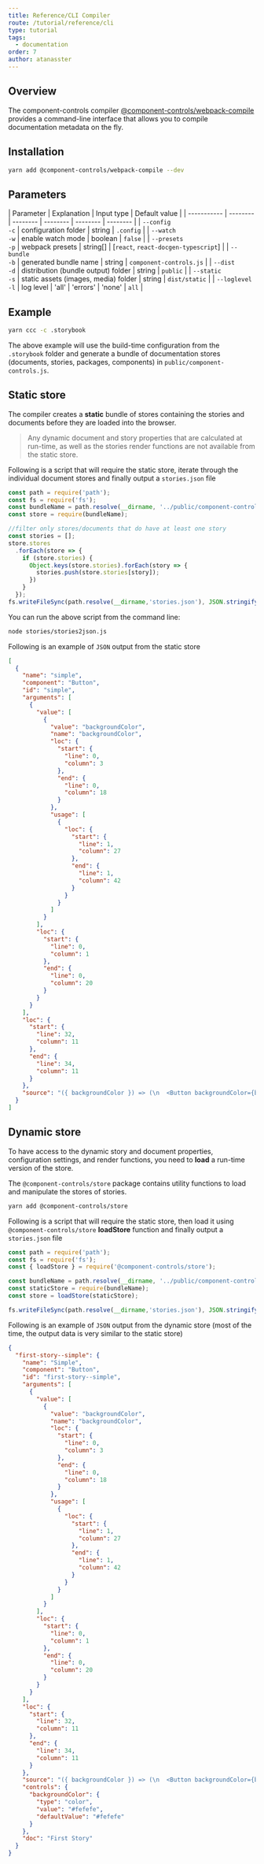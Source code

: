 ```yaml
---
title: Reference/CLI Compiler
route: /tutorial/reference/cli
type: tutorial
tags:
  - documentation
order: 7
author: atanasster
---
```


## Overview

The component-controls compiler [@component-controls/webpack-compile](https://github.com/ccontrols/component-controls/tree/master/core/webpack-compile) provides a command-line interface that allows you to compile documentation metadata on the fly.

## Installation

```sh
yarn add @component-controls/webpack-compile --dev
```

## Parameters

| Parameter    |  Explanation   |   Input type   |   Default value   |
| ----------- | -------- | -------- | -------- | -------- | -------- |
| `--config`<br/>`-c`    | configuration folder |  string  |  `.config`  |
| `--watch`<br/>`-w`    | enable watch mode |  boolean  |  `false`  |
| `--presets`<br/>`-p`    | webpack presets |  string[]  |  [`react`, `react-docgen-typescript`]  |
| `--bundle`<br/>`-b`    |  generated bundle name  |  string  |  `component-controls.js`  |
| `--dist`<br/>`-d`    | distribution (bundle output) folder |  string  |  `public`  |
| `--static`<br/>`-s`    | static assets (images, media) folder |  string  |  `dist/static`  |
| `--loglevel`<br/>`-l`    | log level | 'all' \| 'errors' \| 'none' |  `all`  |


## Example

```sh
yarn ccc -c .storybook
```

The above example will use the build-time configuration from the `.storybook`  folder and generate a bundle of documentation stores (documents, stories, packages, components) in `public/component-controls.js`.

## Static store

The compiler creates a **static** bundle of stores containing the stories and documents before they are loaded into the browser. 

> Any dynamic document and story properties that are calculated at run-time, as well as the stories render functions are not available from the static store.

Following is a script that will require the static store, iterate through the individual document stores and finally output a `stories.json` file

```js:title=stories/stories2json.js
const path = require('path');
const fs = require('fs');
const bundleName = path.resolve(__dirname, '../public/component-controls.js');
const store = require(bundleName);

//filter only stores/documents that do have at least one story
const stories = [];
store.stores
  .forEach(store => {
    if (store.stories) {
      Object.keys(store.stories).forEach(story => {
        stories.push(store.stories[story]);
      })
    }  
  });
fs.writeFileSync(path.resolve(__dirname,'stories.json'), JSON.stringify(stories, null, 2));
```

You can run the above script from the command line:

```bash
node stories/stories2json.js
```

Following is an example of `JSON` output from the static store

```js:title=stories/stories.json
[
  {
    "name": "simple",
    "component": "Button",
    "id": "simple",
    "arguments": [
      {
        "value": [
          {
            "value": "backgroundColor",
            "name": "backgroundColor",
            "loc": {
              "start": {
                "line": 0,
                "column": 3
              },
              "end": {
                "line": 0,
                "column": 18
              }
            },
            "usage": [
              {
                "loc": {
                  "start": {
                    "line": 1,
                    "column": 27
                  },
                  "end": {
                    "line": 1,
                    "column": 42
                  }
                }
              }
            ]
          }
        ],
        "loc": {
          "start": {
            "line": 0,
            "column": 1
          },
          "end": {
            "line": 0,
            "column": 20
          }
        }
      }
    ],
    "loc": {
      "start": {
        "line": 32,
        "column": 11
      },
      "end": {
        "line": 34,
        "column": 11
      }
    },
    "source": "({ backgroundColor }) => (\n  <Button backgroundColor={backgroundColor}>click me</Button>\n)"
  }
]  
```

## Dynamic store

To have access to the dynamic story and document properties, configuration settings, and render functions, you need to **load** a run-time version of the store.

The `@component-controls/store` package contains utility functions to load and manipulate the stores of stories.

```bash
yarn add @component-controls/store
```

Following is a script that will require the static store, then load it using `@component-controls/store` **loadStore** function and finally output a `stories.json` file

```js:title=stories/stories2json.js
const path = require('path');
const fs = require('fs');
const { loadStore } = require('@component-controls/store');

const bundleName = path.resolve(__dirname, '../public/component-controls.js');
const staticStore = require(bundleName);
const store = loadStore(staticStore);

fs.writeFileSync(path.resolve(__dirname,'stories.json'), JSON.stringify(store.stories, null, 2));
```


Following is an example of `JSON` output from the dynamic store (most of the time, the output data is very similar to the static store)

```js:title=stories/stories.json
{
  "first-story--simple": {
    "name": "Simple",
    "component": "Button",
    "id": "first-story--simple",
    "arguments": [
      {
        "value": [
          {
            "value": "backgroundColor",
            "name": "backgroundColor",
            "loc": {
              "start": {
                "line": 0,
                "column": 3
              },
              "end": {
                "line": 0,
                "column": 18
              }
            },
            "usage": [
              {
                "loc": {
                  "start": {
                    "line": 1,
                    "column": 27
                  },
                  "end": {
                    "line": 1,
                    "column": 42
                  }
                }
              }
            ]
          }
        ],
        "loc": {
          "start": {
            "line": 0,
            "column": 1
          },
          "end": {
            "line": 0,
            "column": 20
          }
        }
      }
    ],
    "loc": {
      "start": {
        "line": 32,
        "column": 11
      },
      "end": {
        "line": 34,
        "column": 11
      }
    },
    "source": "({ backgroundColor }) => (\n  <Button backgroundColor={backgroundColor}>click me</Button>\n)",
    "controls": {
      "backgroundColor": {
        "type": "color",
        "value": "#fefefe",
        "defaultValue": "#fefefe"
      }
    },
    "doc": "First Story"
  }
}  
```  
